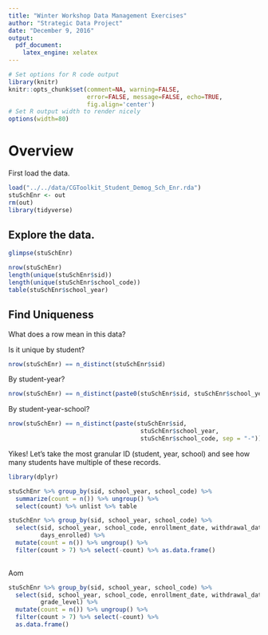 ```yaml
---
title: "Winter Workshop Data Management Exercises"
author: "Strategic Data Project"
date: "December 9, 2016"
output:
  pdf_document:
    latex_engine: xelatex
---
```


```r
# Set options for R code output
library(knitr)
knitr::opts_chunk$set(comment=NA, warning=FALSE, 
                      error=FALSE, message=FALSE, echo=TRUE,
                      fig.align='center')
# Set R output width to render nicely
options(width=80)
```

# Overview

First load the data.

```r
load("../../data/CGToolkit_Student_Demog_Sch_Enr.rda")
stuSchEnr <- out
rm(out)
library(tidyverse)
```

## Explore the data. 

```r
glimpse(stuSchEnr)
```


```r
nrow(stuSchEnr)
length(unique(stuSchEnr$sid))
length(unique(stuSchEnr$school_code))
table(stuSchEnr$school_year)
```

## Find Uniqueness

What does a row mean in this data?

Is it unique by student?

```r
nrow(stuSchEnr) == n_distinct(stuSchEnr$sid)
```

By student-year?

```r
nrow(stuSchEnr) == n_distinct(paste0(stuSchEnr$sid, stuSchEnr$school_year))
```

By student-year-school?

```r
nrow(stuSchEnr) == n_distinct(paste(stuSchEnr$sid, 
                                     stuSchEnr$school_year, 
                                     stuSchEnr$school_code, sep = "-"))
```

Yikes! Let's take the most granular ID (student, year, school) and see how many 
students have multiple of these records.

```r
library(dplyr) 

stuSchEnr %>% group_by(sid, school_year, school_code) %>% 
  summarize(count = n()) %>% ungroup() %>%
  select(count) %>% unlist %>% table
```

```r
stuSchEnr %>% group_by(sid, school_year, school_code) %>% 
  select(sid, school_year, school_code, enrollment_date, withdrawal_date, 
         days_enrolled) %>%
  mutate(count = n()) %>% ungroup() %>% 
  filter(count > 7) %>% select(-count) %>% as.data.frame()
  
```

Aom

```r

stuSchEnr %>% group_by(sid, school_year, school_code) %>% 
  select(sid, school_year, school_code, enrollment_date, withdrawal_date, 
         grade_level) %>%
  mutate(count = n()) %>% ungroup() %>% 
  filter(count > 7) %>% select(-count) %>% 
  as.data.frame()

```
